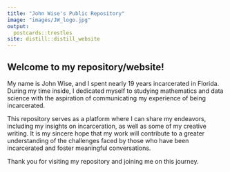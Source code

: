 ```yaml
---
title: "John Wise's Public Repository"
image: "images/JW_logo.jpg"
output:
  postcards::trestles
site: distill::distill_website
---
```

 
## Welcome to my repository/website!

My name is John Wise, and I spent nearly 19 years incarcerated in Florida. During my time inside, I dedicated myself to studying mathematics and data science with the aspiration of communicating my experience of being incarcerated.

This repository serves as a platform where I can share my endeavors, including my insights on incarceration, as well as some of my creative writing. It is my sincere hope that my work will contribute to a greater understanding of the challenges faced by those who have been incarcerated and foster meaningful conversations.

Thank you for visiting my repository and joining me on this journey.
